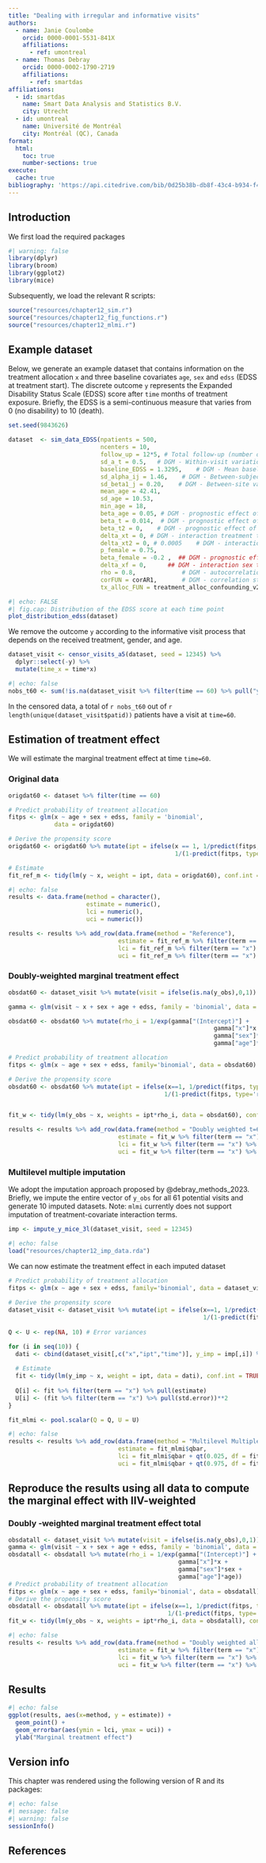 ```yaml
---
title: "Dealing with irregular and informative visits"
authors:   
  - name: Janie Coulombe
    orcid: 0000-0001-5531-841X
    affiliations:
      - ref: umontreal
  - name: Thomas Debray
    orcid: 0000-0002-1790-2719
    affiliations:
      - ref: smartdas
affiliations:
  - id: smartdas
    name: Smart Data Analysis and Statistics B.V.
    city: Utrecht
  - id: umontreal
    name: Université de Montréal
    city: Montréal (QC), Canada
format:
  html:
    toc: true
    number-sections: true
execute:
  cache: true
bibliography: 'https://api.citedrive.com/bib/0d25b38b-db8f-43c4-b934-f4e2f3bd655a/references.bib?x=eyJpZCI6ICIwZDI1YjM4Yi1kYjhmLTQzYzQtYjkzNC1mNGUyZjNiZDY1NWEiLCAidXNlciI6ICIyNTA2IiwgInNpZ25hdHVyZSI6ICI0MGFkYjZhMzYyYWE5Y2U0MjQ2NWE2ZTQzNjlhMWY3NTk5MzhhNzUxZDNjYWIxNDlmYjM4NDgwOTYzMzY5YzFlIn0=/bibliography.bib'
---
```


## Introduction

We first load the required packages

```r
#| warning: false
library(dplyr)
library(broom)
library(ggplot2)
library(mice)
```

Subsequently, we load the relevant R scripts:

```r
source("resources/chapter12_sim.r")
source("resources/chapter12_fig_functions.r")
source("resources/chapter12_mlmi.r")
```

## Example dataset

Below, we generate an example dataset that contains information on the treatment allocation `x` and three baseline covariates `age`, `sex` and `edss` (EDSS at treatment start). The discrete outcome `y` represents the Expanded Disability Status Scale (EDSS) score after `time` months of treatment exposure. Briefly, the EDSS is a semi-continuous measure that varies from 0 (no disability) to 10 (death).

```r
set.seed(9843626)

dataset  <- sim_data_EDSS(npatients = 500,
                          ncenters = 10,
                          follow_up = 12*5, # Total follow-up (number of months)
                          sd_a_t = 0.5,   # DGM - Within-visit variation in EDSS scores
                          baseline_EDSS = 1.3295,    # DGM - Mean baseline EDDS score
                          sd_alpha_ij = 1.46,    # DGM - Between-subject variation in baseline EDSS
                          sd_beta1_j = 0.20,    # DGM - Between-site variation in baseline EDSS
                          mean_age = 42.41,
                          sd_age = 10.53,
                          min_age = 18,
                          beta_age = 0.05, # DGM - prognostic effect of age
                          beta_t = 0.014,  # DGM - prognostic effect of time
                          beta_t2 = 0,    # DGM - prognostic effect of time squared
                          delta_xt = 0, # DGM - interaction treatment time
                          delta_xt2 = 0, # 0.0005    # DGM - interaction treatment time2
                          p_female = 0.75, 
                          beta_female = -0.2 ,  ## DGM - prognostic effect of male sex
                          delta_xf = 0,      ## DGM - interaction sex treatment       
                          rho = 0.8,             # DGM - autocorrelation of between alpha_tij
                          corFUN = corAR1,       # DGM - correlation structure of the latent EDSS scores
                          tx_alloc_FUN = treatment_alloc_confounding_v2 ) ## or treatment_alloc_randomized
```

```r
#| echo: FALSE
#| fig.cap: Distribution of the EDSS score at each time point
plot_distribution_edss(dataset)
```

We remove the outcome `y` according to the informative visit process that depends on the received treatment, gender, and age.

```r
dataset_visit <- censor_visits_a5(dataset, seed = 12345) %>% 
  dplyr::select(-y) %>%
  mutate(time_x = time*x)
```

```r
#| echo: false
nobs_t60 <- sum(!is.na(dataset_visit %>% filter(time == 60) %>% pull("y_obs")))
```

In the censored data, a total of `r nobs_t60` out of `r length(unique(dataset_visit$patid))` patients have a visit at `time=60`.

## Estimation of treatment effect

We will estimate the marginal treatment effect at time `time=60`.

### Original data

```r
origdat60 <- dataset %>% filter(time == 60)

# Predict probability of treatment allocation
fitps <- glm(x ~ age + sex + edss, family = 'binomial', 
             data = origdat60)

# Derive the propensity score
origdat60 <- origdat60 %>% mutate(ipt = ifelse(x == 1, 1/predict(fitps, type = 'response'),
                                               1/(1-predict(fitps, type = 'response'))))

# Estimate 
fit_ref_m <- tidy(lm(y ~ x, weight = ipt, data = origdat60), conf.int = TRUE) 
```

```r
#| echo: false
results <- data.frame(method = character(),
                      estimate = numeric(),
                      lci = numeric(),
                      uci = numeric())

results <- results %>% add_row(data.frame(method = "Reference"),
                               estimate = fit_ref_m %>% filter(term == "x") %>% pull(estimate),
                               lci = fit_ref_m %>% filter(term == "x") %>% pull(conf.low),
                               uci = fit_ref_m %>% filter(term == "x") %>% pull(conf.high))

```

### Doubly-weighted marginal treatment effect

```r
obsdat60 <- dataset_visit %>% mutate(visit = ifelse(is.na(y_obs),0,1)) %>% filter(time == 60)

gamma <- glm(visit ~ x + sex + age + edss, family = 'binomial', data = obsdat60)$coef   

obsdat60 <- obsdat60 %>% mutate(rho_i = 1/exp(gamma["(Intercept)"] +
                                                          gamma["x"]*x +
                                                          gamma["sex"]*sex +
                                                          gamma["age"]*age))

# Predict probability of treatment allocation
fitps <- glm(x ~ age + sex + edss, family='binomial', data = obsdat60)

# Derive the propensity score
obsdat60 <- obsdat60 %>% mutate(ipt = ifelse(x==1, 1/predict(fitps, type='response'),
                                            1/(1-predict(fitps, type='response'))))


fit_w <- tidy(lm(y_obs ~ x, weights = ipt*rho_i, data = obsdat60), conf.int = TRUE)
```

```r
results <- results %>% add_row(data.frame(method = "Doubly weighted t=60"),
                               estimate = fit_w %>% filter(term == "x") %>% pull(estimate),
                               lci = fit_w %>% filter(term == "x") %>% pull(conf.low),
                               uci = fit_w %>% filter(term == "x") %>% pull(conf.high))
```

### Multilevel multiple imputation

We adopt the imputation approach proposed by @debray_methods_2023. Briefly, we impute the entire vector of `y_obs` for all 61 potential visits and generate 10 imputed datasets. Note: `mlmi` currently does not support imputation of treatment-covariate interaction terms.

```r
imp <- impute_y_mice_3l(dataset_visit, seed = 12345)
```

```r
#| echo: false
load("resources/chapter12_imp_data.rda")
```

We can now estimate the treatment effect in each imputed dataset

```r
# Predict probability of treatment allocation
fitps <- glm(x ~ age + sex + edss, family='binomial', data = dataset_visit)
  
# Derive the propensity score
dataset_visit <- dataset_visit %>% mutate(ipt = ifelse(x==1, 1/predict(fitps, type='response'),
                                                       1/(1-predict(fitps, type='response'))))
  
Q <- U <- rep(NA, 10) # Error variances

for (i in seq(10)) {
  dati <- cbind(dataset_visit[,c("x","ipt","time")], y_imp = imp[,i]) %>% filter(time == 60)
  
  # Estimate 
  fit <- tidy(lm(y_imp ~ x, weight = ipt, data = dati), conf.int = TRUE) 
  
  Q[i] <- fit %>% filter(term == "x") %>% pull(estimate)
  U[i] <- (fit %>% filter(term == "x") %>% pull(std.error))**2
}

fit_mlmi <- pool.scalar(Q = Q, U = U)
```

```r
#| echo: false
results <- results %>% add_row(data.frame(method = "Multilevel Multiple Imputation t=60"),
                               estimate = fit_mlmi$qbar,
                               lci = fit_mlmi$qbar + qt(0.025, df = fit_mlmi$df)*sqrt(fit_mlmi$t),
                               uci = fit_mlmi$qbar + qt(0.975, df = fit_mlmi$df)*sqrt(fit_mlmi$t))
```

## Reproduce the results using all data to compute the marginal effect with IIV-weighted

### Doubly -weighted marginal treatment effect total

```r
obsdatall <- dataset_visit %>% mutate(visit = ifelse(is.na(y_obs),0,1))  
gamma <- glm(visit ~ x + sex + age + edss, family = 'binomial', data = obsdatall)$coef   
obsdatall <- obsdatall %>% mutate(rho_i = 1/exp(gamma["(Intercept)"] +
                                                gamma["x"]*x +
                                                gamma["sex"]*sex +
                                                gamma["age"]*age))
# Predict probability of treatment allocation
fitps <- glm(x ~ age + sex + edss, family='binomial', data = obsdatall)
# Derive the propensity score
obsdatall <- obsdatall %>% mutate(ipt = ifelse(x==1, 1/predict(fitps, type='response'),
                                             1/(1-predict(fitps, type='response'))))
fit_w <- tidy(lm(y_obs ~ x, weights = ipt*rho_i, data = obsdatall), conf.int = TRUE)
```

```r
#| echo: false
results <- results %>% add_row(data.frame(method = "Doubly weighted all times combined"),
                               estimate = fit_w %>% filter(term == "x") %>% pull(estimate),
                               lci = fit_w %>% filter(term == "x") %>% pull(conf.low),
                               uci = fit_w %>% filter(term == "x") %>% pull(conf.high))
```

## Results

```r
#| echo: false
ggplot(results, aes(x=method, y = estimate)) +
  geom_point() + 
  geom_errorbar(aes(ymin = lci, ymax = uci)) +
  ylab("Marginal treatment effect")
```

## Version info {.unnumbered}
This chapter was rendered using the following version of R and its packages:

```r
#| echo: false
#| message: false
#| warning: false
sessionInfo()
```

## References {.unnumbered}
